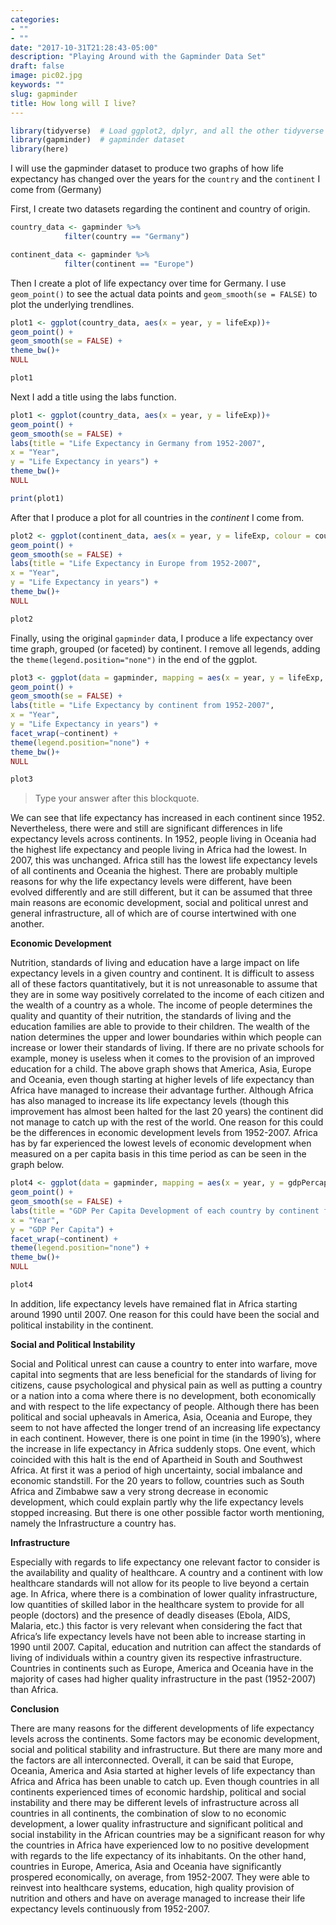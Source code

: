 ```yaml
---
categories:
- ""
- ""
date: "2017-10-31T21:28:43-05:00"
description: "Playing Around with the Gapminder Data Set"
draft: false
image: pic02.jpg
keywords: ""
slug: gapminder
title: How long will I live?
---
```


```r
library(tidyverse)  # Load ggplot2, dplyr, and all the other tidyverse packages
library(gapminder)  # gapminder dataset
library(here)
```

I will use the gapminder dataset to produce two graphs of how life expectancy has changed over the years for the `country` and the `continent` I come from (Germany)

First, I create two datasets regarding the continent and country of origin.

```r
country_data <- gapminder %>% 
            filter(country == "Germany") 

continent_data <- gapminder %>% 
            filter(continent == "Europe")
```

Then I create a plot of life expectancy over time for Germany. I use  `geom_point()` to see the actual data points and `geom_smooth(se = FALSE)`  to plot the underlying trendlines. 

```r
plot1 <- ggplot(country_data, aes(x = year, y = lifeExp))+
geom_point() +
geom_smooth(se = FALSE) +
theme_bw()+
NULL 

plot1
```

Next I add a title using the labs function.

```r
plot1 <- ggplot(country_data, aes(x = year, y = lifeExp))+
geom_point() +
geom_smooth(se = FALSE) +
labs(title = "Life Expectancy in Germany from 1952-2007",
x = "Year",
y = "Life Expectancy in years") +
theme_bw()+
NULL

print(plot1)
```

After that I produce a plot for all countries in the *continent* I come from. 

```r
plot2 <- ggplot(continent_data, aes(x = year, y = lifeExp, colour = country))+
geom_point() + 
geom_smooth(se = FALSE) +
labs(title = "Life Expectancy in Europe from 1952-2007",
x = "Year",
y = "Life Expectancy in years") +
theme_bw()+
NULL

plot2
```

Finally, using the original `gapminder` data, I produce a life expectancy over time graph, grouped (or faceted) by continent. I remove all legends, adding the `theme(legend.position="none")` in the end of the ggplot.

```r
plot3 <- ggplot(data = gapminder, mapping = aes(x = year, y = lifeExp, colour = continent))+
geom_point() + 
geom_smooth(se = FALSE) + 
labs(title = "Life Expectancy by continent from 1952-2007",
x = "Year",
y = "Life Expectancy in years") +
facet_wrap(~continent) +
theme(legend.position="none") + 
theme_bw()+
NULL

plot3
```

> Type your answer after this blockquote.

We can see that life expectancy has increased in each continent since 1952. Nevertheless, there were and still are significant differences in life expectancy levels across continents. In 1952, people living in Oceania had the highest life expectancy and people living in Africa had the lowest. In 2007, this was unchanged. Africa still has the lowest life expectancy levels of all continents and Oceania the highest. There are probably multiple reasons for why the life expectancy levels were different, have been evolved differently and are still different, but it can be assumed that three main reasons are economic development, social and political unrest and general infrastructure, all of which are of course intertwined with one another.

**Economic Development**

Nutrition, standards of living and education have a large impact on life expectancy levels in a given country and continent. It is difficult to assess all of these factors quantitatively, but it is not unreasonable to assume that they are in some way positively correlated to the income of each citizen and the wealth of a country as a whole. The income of people determines the quality and quantity of their nutrition, the standards of living and the education families are able to provide to their children. The wealth of the nation determines the upper and lower boundaries within which people can increase or lower their standards of living. If there are no private schools for example, money is useless when it comes to the provision of an improved education for a child. The above graph shows that America, Asia, Europe and Oceania, even though starting at higher levels of life expectancy than Africa have managed to increase their advantage further. Although Africa has also managed to increase its life expectancy levels (though this improvement has almost been halted for the last 20 years) the continent did not manage to catch up with the rest of the world. One reason for this could be the differences in economic development levels from 1952-2007. Africa has by far experienced the lowest levels of economic development when measured on a per capita basis in this time period as can be seen in the graph below. 

```r
plot4 <- ggplot(data = gapminder, mapping = aes(x = year, y = gdpPercap, colour = continent))+
geom_point() + 
geom_smooth(se = FALSE) + 
labs(title = "GDP Per Capita Development of each country by continent from 1952-2007",
x = "Year",
y = "GDP Per Capita") +
facet_wrap(~continent) +
theme(legend.position="none") + 
theme_bw()+  
NULL

plot4
```

In addition, life expectancy levels have remained flat in Africa starting around 1990 until 2007. One reason for this could have been the social and political instability in the continent.

**Social and Political Instability**

Social and Political unrest can cause a country to enter into warfare, move capital into segments that are less beneficial for the standards of living for citizens, cause psychological and physical pain as well as putting a country or a nation into a coma where there is no development, both economically and with respect to the life expectancy of people. Although there has been political and social upheavals in America, Asia, Oceania and Europe, they seem to not have affected the longer trend of an increasing life expectancy in each continent. However, there is one point in time (in the 1990's), where the increase in life expectancy in Africa suddenly stops. One event, which coincided with this halt is the end of Apartheid in South and Southwest Africa. At first it was a period of high uncertainty, social imbalance and economic standstill. For the 20 years to follow, countries such as South Africa and Zimbabwe saw a very strong decrease in economic development, which could explain partly why the life expectancy levels stopped increasing. But there is one other possible factor worth mentioning, namely the Infrastructure a country has. 

**Infrastructure**

Especially with regards to life expectancy one relevant factor to consider is the availability and quality of healthcare. A country and a continent with low healthcare standards will not allow for its people to live beyond a certain age. In Africa, where there is a combination of lower quality infrastructure, low quantities of skilled labor in the healthcare system to provide for all people (doctors) and the presence of deadly diseases (Ebola, AIDS, Malaria, etc.) this factor is very relevant when considering the fact that Africa's life expectancy levels have not been able to increase starting in 1990 until 2007. Capital, education and nutrition can affect the standards of living of individuals within a country given its respective infrastructure. Countries in continents such as Europe, America and Oceania have in the majority of cases had higher quality infrastructure in the past (1952-2007) than Africa. 

**Conclusion**

There are many reasons for the different developments of life expectancy levels across the continents. Some factors may be economic development, social and political stability and infrastructure. But there are many more and the factors are all interconnected. Overall, it can be said that Europe, Oceania, America and Asia started at higher levels of life expectancy than Africa and Africa has been unable to catch up. Even though countries in all continents experienced times of economic hardship, political and social instability and there may be different levels of infrastructure across all countries in all continents, the combination of slow to no economic development, a lower quality infrastructure and significant political and social instability in the African countries may be a significant reason for why the countries in Africa have experienced low to no positive development with regards to the life expectancy of its inhabitants. On the other hand, countries in Europe, America, Asia and Oceania have significantly prospered economically, on average, from 1952-2007. They were able to reinvest into healthcare systems, education, high quality provision of nutrition and others and have on average managed to increase their life expectancy levels continuously from 1952-2007.  